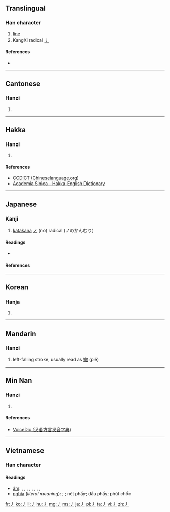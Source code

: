 ==Translingual==
{{stroke order|type=animate}}

===Han character===
{{Han char|rn=4|rad=丿|as=00|sn=1|four=|canj=竹 (H), X竹 (XH)}}

# [[line]]
# KangXi radical [[Index:Chinese radical/丿|丿]]

====References====
* {{Han ref|kx=0081.060|dkj=00106|dj=0164.070|hdz=10031.020|uh=4E3F|ud=20031}}

----

==Cantonese==

===Hanzi===
{{yue-hanzi|jyut=[[pit3]]|y=pit3}}

# {{defn|lang=yue|sort=丿00}}

----

==Hakka==

===Hanzi===
{{hak-hanzi|poj=[[phi̍et]], [[phiet]]|gd=p'iet<sup>7</sup> [Hailu]|hpy=piad5}}

# {{defn|lang=hak|sort=丿00}}

====References====
*[http://www.chineselanguage.org/dictionaries/?mode=view&module=chardict&query=%E4%B8%BF CCDICT (Chineselanguage.org)]
*[http://minhakka.ling.sinica.edu.tw/bkg/hakyin/search.php?DETAIL=1&LIMIT=id=32008&dbname=su_tian_1&graph=2 Academia Sinica - Hakka-English Dictionary]

----

==Japanese==

===Kanji===
{{ja-kanji|grade=r|rs=丿00}}

# [[katakana]] [[ノ]] (no) radical (ノのかんむり)

====Readings====
* {{ja-readings|on=[[へつ]] (hetsu), [[へち]] (hechi)|kun=[[えい]] (ei), [[よう]] (yō)|nanori=[[の]] (no)}}

====References====
{{ja-kref
|jis= 5028 
|ku= 4808 
|shift= 98A6 
|euc= D0A8
|freq= ''radical''
|nelson= ''not listed''
|newnelson= 39 
|halpern= 3345
|kld= ''not listed''
|heisig= ''not listed''
|tuttle= 0a1.2
}}

----

==Korean==

===Hanja===
{{ko-hanja|hangeul=별|rv=byeol|mr=pyŏl|y=pyel}}

# {{defn|lang=ko|sort=丿00}}

----

==Mandarin==

===Hanzi===
{{cmn-hanzi|pin=[[piě]] ([[pie3]])|wg=p'ieh<sup>3</sup>}}

# left-falling stroke, usually read as [[撇]] (piě)

----

==Min Nan==

===Hanzi===
{{nan-hanzi|poj=|tlpa=phiat (phiat<sup>4</sup>)|gd=piat<sup>7</sup>}}

# {{defn|lang=nan|sort=丿00}}

====References====
*[http://cn.voicedic.com/ VoiceDic (汉语方言发音字典)]

----

==Vietnamese==

===Han character===
{{vi-hantu|rs=丿00}}

====Readings====
* [[音読|âm]]: {{l|vi|phiết}}, {{l|vi|triệt}}, {{l|vi|phiệt}}, {{l|vi|phảy}}, {{l|vi|phết}}, {{l|vi|thiên}}, {{l|vi|phút}}, {{l|vi|phét}}, {{l|vi|phịch}}
* [[意義|nghĩa]] (''literal meaning''): {{l|vi|phết}}; {{l|vi|phiết}}; nét phẩy; dấu phẩy; phút chốc


[[Category:CJKV radicals| ]]

[[fr:丿]]
[[ko:丿]]
[[li:丿]]
[[hu:丿]]
[[mg:丿]]
[[ms:丿]]
[[ja:丿]]
[[pl:丿]]
[[ta:丿]]
[[vi:丿]]
[[zh:丿]]